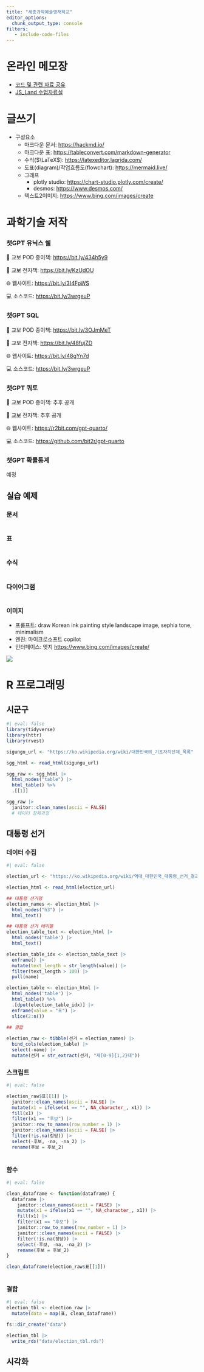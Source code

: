 ```yaml
---
title: "세종과학예술영재학교"
editor_options: 
  chunk_output_type: console
filters:
   - include-code-files
---
```




# 온라인 메모장

- [코드 및 관련 자료 공유](https://hackmd.io/@_NnKkWt7T5iYIToOD1QWRg/HJY8_EEhT/edit)
- [JS_Land 수업자료실](https://kimjs.quarto.pub/stat/)

# 글쓰기

- 구성요소
  - 마크다운 문서: <https://hackmd.io/>
  - 마크다운 표: <https://tableconvert.com/markdown-generator>
  - 수식($\LaTeX$): <https://latexeditor.lagrida.com/>
  - 도표(diagram)/작업흐름도(flowchart): <https://mermaid.live/>
  - 그래프
    - plotly studio: <https://chart-studio.plotly.com/create/>
    - desmos: <https://www.desmos.com/>
  - 텍스트2이미지: <https://www.bing.com/images/create>  

# 과학기술 저작

::: {.panel-tabset}
### 챗GPT 유닉스 쉘

📘 교보 POD 종이책: <https://bit.ly/434h5y9>

📗 교보 전자책: [https://bit.ly/KzUdOU](https://bit.ly/3KzUdOU)

🌐 웹사이트: <https://bit.ly/3I4FpWS>

💻 소스코드: [https://bit.ly/3wrgeuP](https://bit.ly/49p0I1f)

### 챗GPT SQL

📘 교보 POD 종이책: <https://bit.ly/3OJmMeT>

📗 교보 전자책: <https://bit.ly/48fujZD>

🌐 웹사이트: <https://bit.ly/48gYn7d>

💻 소스코드: <https://bit.ly/3wrgeuP>

### 챗GPT 쿼토

📘 교보 POD 종이책: 추후 공개

📗 교보 전자책: 추후 공개

🌐 웹사이트: <https://r2bit.com/gpt-quarto/>

💻 소스코드: <https://github.com/bit2r/gpt-quarto>

### 챗GPT 확률통계

예정

:::


## 실습 예제 

::: {.panel-tabset}

### 문서

```.python
```

### 표

```.python
```

### 수식

```.python
```

### 다이어그램

```.python
```

### 이미지

- 프롬프트: draw Korean ink painting style landscape image, sephia tone, minimalism
- 엔진: 마이크로소프트 copilot
- 인터페이스: 엣지 <https://www.bing.com/images/create/>

![](images/_f9e38cf4-8c32-4d51-8b18-2b55328426a3.jpg)


:::



# R 프로그래밍

## 시군구

```r
#| eval: false
library(tidyverse)
library(httr)
library(rvest)

sigungu_url <- "https://ko.wikipedia.org/wiki/대한민국의_기초자치단체_목록"

sgg_html <- read_html(sigungu_url)

sgg_raw <- sgg_html |> 
  html_nodes("table") |>
  html_table() %>%
  .[[1]]

sgg_raw |> 
  janitor::clean_names(ascii = FALSE)  
  # 데이터 정제과정

```


## 대통령 선거

### 데이터 수집

```r
#| eval: false

election_url <- "https://ko.wikipedia.org/wiki/역대_대한민국_대통령_선거_결과"

election_html <- read_html(election_url)

## 대통령 선거명
election_names <- election_html |> 
  html_nodes("h3") |> 
  html_text()

## 대통령 선거 테이블
election_table_text <- election_html |> 
  html_nodes('table') |> 
  html_text() 

election_table_idx <- election_table_text |> 
  enframe() |> 
  mutate(text_length = str_length(value)) |> 
  filter(text_length > 100) |> 
  pull(name)

election_table <- election_html |> 
  html_nodes('table') |> 
  html_table() %>%
  .[dput(election_table_idx)] |> 
  enframe(value = "표") |> 
  slice(2:n())
  
## 결합

election_raw <- tibble(선거 = election_names) |> 
  bind_cols(election_table) |> 
  select(-name) |> 
  mutate(선거 = str_extract(선거, "제[0-9]{1,2}대"))

```

### 스크립트

```r
#| eval: false

election_raw$표[[1]] |> 
  janitor::clean_names(ascii = FALSE) |> 
  mutate(x1 = ifelse(x1 == "", NA_character_, x1)) |> 
  fill(x1) |> 
  filter(x1 == "후보") |> 
  janitor::row_to_names(row_number = 1) |> 
  janitor::clean_names(ascii = FALSE) |>
  filter(!is.na(정당)) |> 
  select(-후보, -na, -na_2) |> 
  rename(후보 = 후보_2)
  
```


### 함수

```r
#| eval: false

clean_dataframe <- function(dataframe) {
  dataframe |> 
    janitor::clean_names(ascii = FALSE) |> 
    mutate(x1 = ifelse(x1 == "", NA_character_, x1)) |> 
    fill(x1) |> 
    filter(x1 == "후보") |> 
    janitor::row_to_names(row_number = 1) |> 
    janitor::clean_names(ascii = FALSE) |>
    filter(!is.na(정당)) |> 
    select(-후보, -na, -na_2) |> 
    rename(후보 = 후보_2)
}

clean_dataframe(election_raw$표[[1]])
  
```

### 결합

```r
#| eval: false
election_tbl <- election_raw |> 
  mutate(data = map(표, clean_dataframe)) 

fs::dir_create("data")

election_tbl |> 
  write_rds("data/election_tbl.rds")
```


## 시각화


